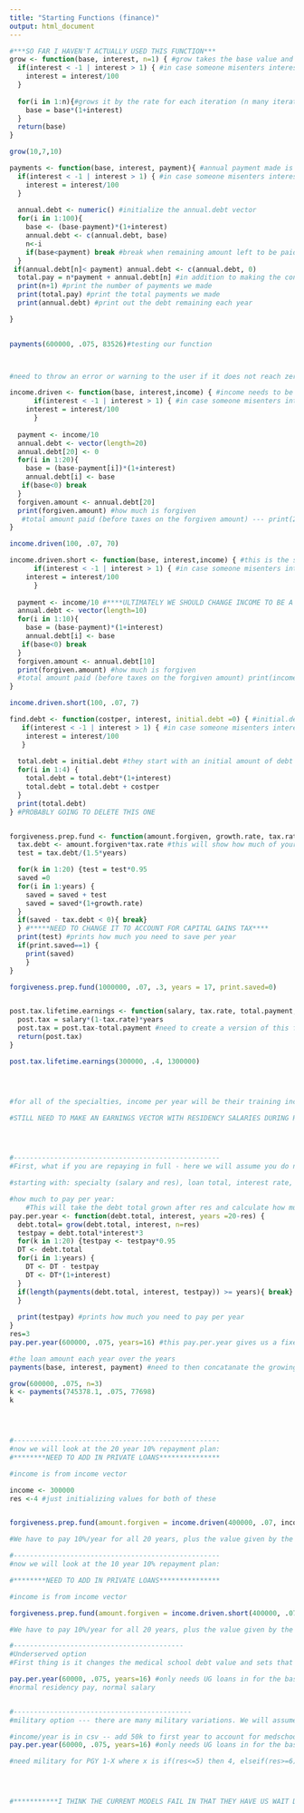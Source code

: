 ```yaml
---
title: "Starting Functions (finance)"
output: html_document
---
```


```r


#***SO FAR I HAVEN'T ACTUALLY USED THIS FUNCTION***
grow <- function(base, interest, n=1) { #grow takes the base value and grows or shrinks it by the interest rate (which should be .07 if the rate is 7%), n is how many times it should compound
  if(interest < -1 | interest > 1) { #in case someone misenters interest as whole number instead of decimal form
    interest = interest/100
  }
  
  for(i in 1:n){#grows it by the rate for each iteration (n many iterations)
    base = base*(1+interest)
  }
  return(base)
}

grow(10,7,10)
```

```r
payments <- function(base, interest, payment){ #annual payment made is payment, base is the debt, interest is the rate at which the debt grows
  if(interest < -1 | interest > 1) { #in case someone misenters interest as whole number instead of decimal form
    interest = interest/100
  }
  
  annual.debt <- numeric() #initialize the annual.debt vector
  for(i in 1:100){
    base <- (base-payment)*(1+interest) 
    annual.debt <- c(annual.debt, base)
    n<-i
    if(base<payment) break #break when remaining amount left to be paid is less than our payment amount
  }
 if(annual.debt[n]< payment) annual.debt <- c(annual.debt, 0)
  total.pay = n*payment + annual.debt[n] #in addition to making the consistent annual payments, we need to add on the final payment which is less than the value we pay annually
  print(n+1) #print the number of payments we made
  print(total.pay) #print the total payments we made
  print(annual.debt) #print out the debt remaining each year

}

  
payments(600000, .075, 83526)#testing our function



#need to throw an error or warning to the user if it does not reach zero (if the loop doesn't break) 
```

```r
income.driven <- function(base, interest,income) { #income needs to be a 20 element vector
      if(interest < -1 | interest > 1) { #in case someone misenters interest as whole number instead of decimal form
    interest = interest/100
      }
  
  payment <- income/10 
  annual.debt <- vector(length=20)
  annual.debt[20] <- 0
  for(i in 1:20){
    base = (base-payment[i])*(1+interest)
    annual.debt[i] <- base
   if(base<0) break
  }
  forgiven.amount <- annual.debt[20]
  print(forgiven.amount) #how much is forgiven
   #total amount paid (before taxes on the forgiven amount) --- print(2*income)
}

income.driven(100, .07, 70)
```

```r
income.driven.short <- function(base, interest,income) { #this is the special 10 year repayment where you have to work for a 401(c) *note that this has been politically contentious and that there is no gaurantee it will be upheld, even after 9 years of repayments
      if(interest < -1 | interest > 1) { #in case someone misenters interest as whole number instead of decimal form
    interest = interest/100
      }
  
  payment <- income/10 #****ULTIMATELY WE SHOULD CHANGE INCOME TO BE A VECTOR, IT WILL VARY BY YEAR (ESP MOVING FROM RESIDENCY INTO ATTENDINGHOOD) - in the for loop we will then need to call the index year of income***
  annual.debt <- vector(length=10)
  for(i in 1:10){
    base = (base-payment)*(1+interest)
    annual.debt[i] <- base
   if(base<0) break
  }
  forgiven.amount <- annual.debt[10]
  print(forgiven.amount) #how much is forgiven
  #total amount paid (before taxes on the forgiven amount) print(income)
}

income.driven.short(100, .07, 7)
```


```r

find.debt <- function(costper, interest, initial.debt =0) { #initial.debt is how much debt you enter medical school with - assumes four years of med school, assumes a constant rate of cost per year and the same interest rate on all of the loans ---- this finds how much debt people will have at 
   if(interest < -1 | interest > 1) { #in case someone misenters interest as whole number instead of decimal form
    interest = interest/100
   }
  
  total.debt = initial.debt #they start with an initial amount of debt
  for(i in 1:4) {
    total.debt = total.debt*(1+interest)
    total.debt = total.debt + costper
  }
  print(total.debt)
} #PROBABLY GOING TO DELETE THIS ONE


forgiveness.prep.fund <- function(amount.forgiven, growth.rate, tax.rate, years =20-res, print.saved=1) {#determines how much you need to put away per year to cover your tax bill on the forgiven amount from income.driven or income.driven short (for income driven short you would need to change years to 10) --- I assume people aren't putting money toward this during residency
  tax.debt <- amount.forgiven*tax.rate #this will show how much of your "forgiven" debt is now owed to the IRS
  test = tax.debt/(1.5*years)

  for(k in 1:20) {test = test*0.95
  saved =0
  for(i in 1:years) {
    saved = saved + test
    saved = saved*(1+growth.rate)
  }
  if(saved - tax.debt < 0){ break}
  } #*****NEED TO CHANGE IT TO ACCOUNT FOR CAPITAL GAINS TAX****
  print(test) #prints how much you need to save per year
  if(print.saved==1) {
    print(saved)
    }
} 

forgiveness.prep.fund(1000000, .07, .3, years = 17, print.saved=0) 


post.tax.lifetime.earnings <- function(salary, tax.rate, total.payment, years=10-res) { #shows earnings left after a certain number of years, taking out taxes and debt, uses a flat tax rate (more accurate would be to used a stepped one), and ignores any possible deductions (i.e. pretax spending) 
  post.tax = salary*(1-tax.rate)*years
  post.tax = post.tax-total.payment #need to create a version of this for individuals who have the 10% option and for those who do military or underserved
  return(post.tax)
}

post.tax.lifetime.earnings(300000, .4, 1300000)




#for all of the specialties, income per year will be their training income for training years and then the attending salary for attending years. This will be a vector --- only differs for military option

#STILL NEED TO MAKE AN EARNINGS VECTOR WITH RESIDENCY SALARIES DURING RES YEARS AND FULL PHYSICIAN SALARIES DURING PHYSICIAN YEARS (FOR EACH SPECIALTY) --- SIMILAR HAS TO BE DONE FOR MILITARY (WITH MED SCHOOL SALARY ADDED ON AS WELL) ---- LOTS OF DEFAULT VALUES SHOULD ALSO BE FILLED IN --- FUNCTIONS SHOULD BE MADE TO COHERE TOGETHER A BIT NICER --- COMENTS IN MOST OF THE FUNCTIONS ON HOW THEY NEED TO BE IMPROVED -- LOTS OF SMALLER TAX DETAILS MISSING (EX. STATE TAX, 2500 ON STUDENT LOAN INTEREST PER YEAR BEING PRE TAX, ETC) -- NEED TO DISTINGUISH PRIVATE AND FEDERAL LOANS -- ADD DEFERED OR IMMEDIATE REPAYMENT OPTIONS FOR RESIDENCY FOR THE PAY IN FULL OPTION -- CHANGE RATES BECAUSE I FORGOT THAT FEDERAL LOANS DONT COMPOUND IN MEDICAL SCHOOL BUT ARE SIMPLE INTEREST -- ADD IN MALPRACTICE INSURANCE? --- ADD IN OPTIONS FOR LOAN FORGIVENESS FOR JOINING MILITARY AND FOR LATER UNDERSERVED




#---------------------------------------------------
#First, what if you are repaying in full - here we will assume you do not pay during residency and look to be done paying 20 years after med school (13 to 17  after res)

#starting with: specialty (salary and res), loan total, interest rate, and tax rate fixed

#how much to pay per year:
    #This will take the debt total grown after res and calculate how much to pay per year to pay off loan after res
pay.per.year <- function(debt.total, interest, years =20-res) {
  debt.total= grow(debt.total, interest, n=res)
  testpay = debt.total*interest*3
  for(k in 1:20) {testpay <- testpay*0.95
  DT <- debt.total
  for(i in 1:years) {
    DT <- DT - testpay
    DT <- DT*(1+interest)
  }
  if(length(payments(debt.total, interest, testpay)) >= years){ break} #we are trying to stop it when the repayment plan finishes at the right time
  } 
  
  print(testpay) #prints how much you need to pay per year
}
res=3
pay.per.year(600000, .075, years=16) #this pay.per.year gives us a fixed number for the person to pay during each year of their attendinghood

#the loan amount each year over the years 
payments(base, interest, payment) #need to then concatanate the growing loan as a vector over the residency years together with this (the shrinking loan over attendinghood), should end with zero debt at 20 years

grow(600000, .075, n=3)
k <- payments(745378.1, .075, 77698)
k




#---------------------------------------------------
#now we will look at the 20 year 10% repayment plan:
#********NEED TO ADD IN PRIVATE LOANS***************

#income is from income vector

income <- 300000
res <-4 #just initializing values for both of these


forgiveness.prep.fund(amount.forgiven = income.driven(400000, .07, income), growth.rate=.07, .3, print.saved=1) #gives an output of the amount forgiven, the amound put away each year, and the total amount saved

#We have to pay 10%/year for all 20 years, plus the value given by the forgiveness prep fund for each year as an attending

#---------------------------------------------------
#now we will look at the 10 year 10% repayment plan:

#********NEED TO ADD IN PRIVATE LOANS***************

#income is from income vector

forgiveness.prep.fund(amount.forgiven = income.driven.short(400000, .07, income), growth.rate=.07, .3, years=10-res, print.saved=1) #gives an output of the amount forgiven, the amound put away each year, and the total amount saved

#We have to pay 10%/year for all 20 years, plus the value given by the forgiveness prep fund for each year as an attending

#------------------------------------------
#Underserved option
#First thing is it changes the medical school debt value and sets that to zero

pay.per.year(60000, .075, years=16) #only needs UG loans in for the base
#normal residency pay, normal salary


#--------------------------------------------
#military option --- there are many military variations. We will assume you do your residency at with the military (get paid by them) and that you only stay for the years you need to stay and will ignore anything relating to the years in reserves and will estimate the total value of the 20k signing bonus and the 2200/year at 50k beyond what you would have taken in loans

#income/year is in csv -- add 50k to first year to account for medschool pay/sign bonus
pay.per.year(60000, .075, years=16) #only needs UG loans in for the base

#need military for PGY 1-X where x is if(res<=5) then 4, elseif(res>=6) then res-1     - after years 1-x switch to physician salary




#***********I THINK THE CURRENT MODELS FAIL IN THAT THEY HAVE US WAIT DURING RES TO MAKE REPAYMENTS BUT FORGET TO HAVE IT GROW OVER RES. NEED TO GO BACK THROUGH FUNCTIONS THAT DO THIS AND ADD GROW RES MANY TIMES INTO THEM**************
```
